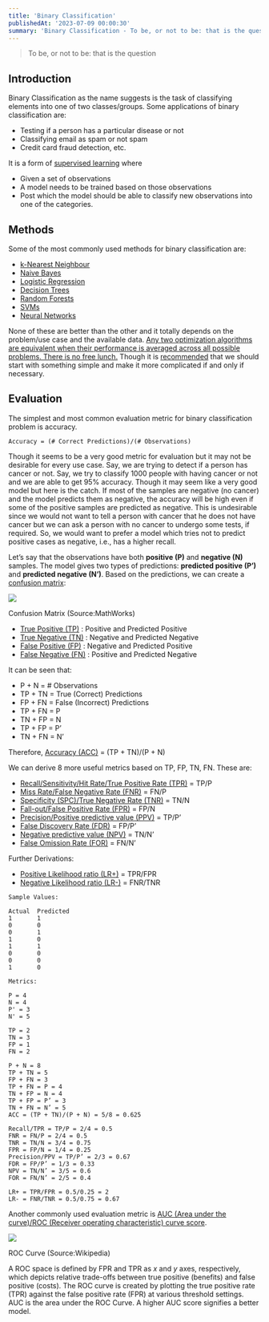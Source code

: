```yaml
---
title: 'Binary Classification'
publishedAt: '2023-07-09 00:00:30'
summary: 'Binary Classification - To be, or not to be: that is the question'
---
```


> To be, or not to be: that is the question

Introduction
------------

Binary Classification as the name suggests is the task of classifying elements into one of two classes/groups. Some applications of binary classification are:

*   Testing if a person has a particular disease or not
*   Classifying email as spam or not spam
*   Credit card fraud detection, etc.

It is a form of [supervised learning](/blog/machine-learning/supervised-learning) where

*   Given a set of observations
*   A model needs to be trained based on those observations
*   Post which the model should be able to classify new observations into one of the categories.

Methods
-------

Some of the most commonly used methods for binary classification are:

*   [k-Nearest Neighbour](/blog/machine-learning/k-nearest-neighbors-algorithm-k-nn)
*   [Naive Bayes](/blog/machine-learning/naive-bayes-classifier)
*   [Logistic Regression](https://en.wikipedia.org/wiki/Logistic_regression)
*   [Decision Trees](https://en.wikipedia.org/wiki/Decision_tree_learning)
*   [Random Forests](https://en.wikipedia.org/wiki/Random_forests)
*   [SVMs](https://en.wikipedia.org/wiki/Support_vector_machine)
*   [Neural Networks](https://en.wikipedia.org/wiki/Neural_network)

None of these are better than the other and it totally depends on the problem/use case and the available data. [Any two optimization algorithms are equivalent when their performance is averaged across all possible problems. There is no free lunch.](https://en.wikipedia.org/wiki/No_free_lunch_theorem) Though it is [recommended](https://www.quora.com/What-are-the-advantages-of-different-classification-algorithms/answer/Xavier-Amatriain) that we should start with something simple and make it more complicated if and only if necessary.

Evaluation
----------

The simplest and most common evaluation metric for binary classification problem is accuracy.

```
Accuracy = (# Correct Predictions)/(# Observations)
```

Though it seems to be a very good metric for evaluation but it may not be desirable for every use case. Say, we are trying to detect if a person has cancer or not. Say, we try to classify 1000 people with having cancer or not and we are able to get 95% accuracy. Though it may seem like a very good model but here is the catch. If most of the samples are negative (no cancer) and the model predicts them as negative, the accuracy will be high even if some of the positive samples are predicted as negative. This is undesirable since we would not want to tell a person with cancer that he does not have cancer but we can ask a person with no cancer to undergo some tests, if required. So, we would want to prefer a model which tries not to predict positive cases as negative, i.e., has a higher recall.

Let’s say that the observations have both **positive (P)** and **negative (N)** samples. The model gives two types of predictions: **predicted positive (P’)** and **predicted negative (N’)**. Based on the predictions, we can create a [confusion matrix](https://en.wikipedia.org/wiki/Confusion_matrix):

![](https://miro.medium.com/v2/resize:fit:1398/0*DwxQAGmL35CcoPSc.png)

Confusion Matrix (Source:MathWorks)

*   [True Positive (TP)](https://en.wikipedia.org/wiki/True_positive) : Positive and Predicted Positive
*   [True Negative (TN)](https://en.wikipedia.org/wiki/True_negative) : Negative and Predicted Negative
*   [False Positive (FP)](https://en.wikipedia.org/wiki/False_positive) : Negative and Predicted Positive
*   [False Negative (FN)](https://en.wikipedia.org/wiki/False_negative) : Positive and Predicted Negative

It can be seen that:

*   P + N = # Observations
*   TP + TN = True (Correct) Predictions
*   FP + FN = False (Incorrect) Predictions
*   TP + FN = P
*   TN + FP = N
*   TP + FP = P’
*   TN + FN = N’

Therefore, [Accuracy (ACC)](https://en.wikipedia.org/wiki/Accuracy) \= (TP + TN)/(P + N)

We can derive 8 more useful metrics based on TP, FP, TN, FN. These are:

*   [Recall/Sensitivity/Hit Rate/True Positive Rate (TPR)](https://en.wikipedia.org/wiki/Sensitivity_and_specificity) = TP/P
*   [Miss Rate/False Negative Rate (FNR)](https://en.wikipedia.org/wiki/Type_I_and_type_II_errors#False_positive_and_false_negative_rates) = FN/P
*   [Specificity (SPC)/True Negative Rate (TNR)](https://en.wikipedia.org/wiki/Sensitivity_and_specificity) = TN/N
*   [Fall-out/False Positive Rate (FPR)](https://en.wikipedia.org/wiki/False_positive_rate) = FP/N
*   [Precision/Positive predictive value (PPV)](https://en.wikipedia.org/wiki/Positive_and_negative_predictive_values) = TP/P’
*   [False Discovery Rate (FDR)](https://en.wikipedia.org/wiki/False_discovery_rate) = FP/P’
*   [Negative predictive value (NPV)](https://en.wikipedia.org/wiki/Positive_and_negative_predictive_values) = TN/N’
*   [False Omission Rate (FOR)](https://en.wikipedia.org/wiki/False_omission_rate) = FN/N’

Further Derivations:

*   [Positive Likelihood ratio (LR+)](https://en.wikipedia.org/wiki/Positive_likelihood_ratio) = TPR/FPR
*   [Negative Likelihood ratio (LR-)](https://en.wikipedia.org/wiki/Negative_likelihood_ratio) = FNR/TNR

```
Sample Values:

Actual  Predicted
1       1
0       0
0       1
1       0
1       1
0       0
0       0
1       0

Metrics:

P = 4
N = 4
P' = 3
N' = 5

TP = 2
TN = 3
FP = 1
FN = 2

P + N = 8
TP + TN = 5
FP + FN = 3
TP + FN = P = 4
TN + FP = N = 4
TP + FP = P’ = 3
TN + FN = N’ = 5
ACC = (TP + TN)/(P + N) = 5/8 = 0.625

Recall/TPR = TP/P = 2/4 = 0.5
FNR = FN/P = 2/4 = 0.5
TNR = TN/N = 3/4 = 0.75
FPR = FP/N = 1/4 = 0.25
Precision/PPV = TP/P’ = 2/3 = 0.67
FDR = FP/P’ = 1/3 = 0.33
NPV = TN/N’ = 3/5 = 0.6
FOR = FN/N’ = 2/5 = 0.4

LR+ = TPR/FPR = 0.5/0.25 = 2
LR- = FNR/TNR = 0.5/0.75 = 0.67
```

Another commonly used evaluation metric is [AUC (Area under the curve)/ROC (Receiver operating characteristic) curve score](https://en.wikipedia.org/wiki/Receiver_operating_characteristic).

![](https://miro.medium.com/v2/resize:fit:1000/1*B7DxPNemgpKQowZ1Ztci8w.png)

ROC Curve (Source:Wikipedia)

A ROC space is defined by FPR and TPR as _x_ and _y_ axes, respectively, which depicts relative trade-offs between true positive (benefits) and false positive (costs). The ROC curve is created by plotting the true positive rate (TPR) against the false positive rate (FPR) at various threshold settings. AUC is the area under the ROC Curve. A higher AUC score signifies a better model.